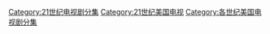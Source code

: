[[Category:21世纪电视剧分集|Category:21世纪电视剧分集]]
[[Category:21世纪美国电视|Category:21世纪美国电视]]
[[Category:各世纪美国电视剧分集|Category:各世纪美国电视剧分集]]